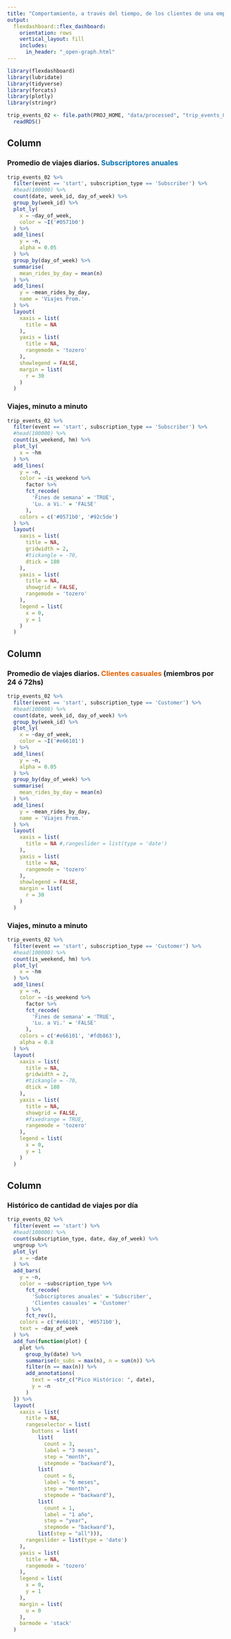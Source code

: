 ```yaml
---
title: "Comportamiento, a través del tiempo, de los clientes de una empresa de alquiler de bicicletas."
output: 
  flexdashboard::flex_dashboard:
    orientation: rows
    vertical_layout: fill
    includes: 
      in_header: "_open-graph.html"
---
```


```r
library(flexdashboard)
library(lubridate)
library(tidyverse)
library(forcats)
library(plotly)
library(stringr)
```

```r
trip_events_02 <- file.path(PROJ_HOME, "data/processed", "trip_events_02.Rds") %>%
  readRDS()
```

Column {data-height=300}
-----------------------------------------------------------------------

### Promedio de viajes diarios. <span style ="color:#0571b0; font-weight:bold;">Subscriptores anuales</span>

```r
trip_events_02 %>%
  filter(event == 'start', subscription_type == 'Subscriber') %>%
  #head(100000) %>%
  count(date, week_id, day_of_week) %>%
  group_by(week_id) %>%
  plot_ly(
    x = ~day_of_week,
    color = ~I('#0571b0')
  ) %>%
  add_lines(
    y = ~n,
    alpha = 0.05
  ) %>%
  group_by(day_of_week) %>%
  summarise(
    mean_rides_by_day = mean(n)
  ) %>%
  add_lines(
    y = ~mean_rides_by_day,
    name = 'Viajes Prom.'
  ) %>%
  layout(
    xaxis = list(
      title = NA
    ),
    yaxis = list(
      title = NA,
      rangemode = 'tozero'
    ),
    showlegend = FALSE,
    margin = list(
      r = 30
    )
  )
```

### Viajes, minuto a minuto

```r
trip_events_02 %>%
  filter(event == 'start', subscription_type == 'Subscriber') %>%
  #head(100000) %>%
  count(is_weekend, hm) %>%
  plot_ly(
    x = ~hm
  ) %>%
  add_lines(
    y = ~n,
    color = ~is_weekend %>%
      factor %>%
      fct_recode(
        'Fines de semana' = 'TRUE',
        'Lu. a Vi.' = 'FALSE'
      ),
    colors = c('#0571b0', '#92c5de')
  ) %>%
  layout(
    xaxis = list(
      title = NA,
      gridwidth = 2,
      #tickangle = -70,
      dtick = 180
    ),
    yaxis = list(
      title = NA,
      showgrid = FALSE,
      rangemode = 'tozero'
    ),
    legend = list(
      x = 0,
      y = 1
    )
  )
```

Column {data-height=300}
-----------------------------------------------------------------------

### Promedio de viajes diarios. <span style ="color:#e66101; font-weight:bold;">Clientes casuales</span> (miembros por 24 ó 72hs)

```r
trip_events_02 %>%
  filter(event == 'start', subscription_type == 'Customer') %>%
  #head(100000) %>%
  count(date, week_id, day_of_week) %>%
  group_by(week_id) %>%
  plot_ly(
    x = ~day_of_week,
    color = ~I('#e66101')
  ) %>%
  add_lines(
    y = ~n,
    alpha = 0.05
  ) %>%
  group_by(day_of_week) %>%
  summarise(
    mean_rides_by_day = mean(n)
  ) %>%
  add_lines(
    y = ~mean_rides_by_day,
    name = 'Viajes Prom.'
  ) %>%
  layout(
    xaxis = list(
      title = NA #,rangeslider = list(type = 'date')
    ),
    yaxis = list(
      title = NA,
      rangemode = 'tozero'
    ),
    showlegend = FALSE,
    margin = list(
      r = 30
    )
  )
```

### Viajes, minuto a minuto

```r
trip_events_02 %>%
  filter(event == 'start', subscription_type == 'Customer') %>%
  #head(100000) %>%
  count(is_weekend, hm) %>%
  plot_ly(
    x = ~hm
  ) %>%
  add_lines(
    y = ~n,
    color = ~is_weekend %>%
      factor %>%
      fct_recode(
        'Fines de semana' = 'TRUE',
        'Lu. a Vi.' = 'FALSE'
      ),
    colors = c('#e66101', '#fdb863'),
    alpha = 0.8
  ) %>%
  layout(
    xaxis = list(
      title = NA,
      gridwidth = 2,
      #tickangle = -70,
      dtick = 180
    ),
    yaxis = list(
      title = NA,
      showgrid = FALSE,
      #fixedrange = TRUE,
      rangemode = 'tozero'
    ),
    legend = list(
      x = 0,
      y = 1
    )
  )
```

Column {data-height=500}
-----------------------------------------------------------------------

### Histórico de cantidad de viajes por día

```r
trip_events_02 %>%
  filter(event == 'start') %>%
  #head(100000) %>%
  count(subscription_type, date, day_of_week) %>%
  ungroup %>%
  plot_ly(
    x = ~date
  ) %>%
  add_bars(
    y = ~n,
    color = ~subscription_type %>%
      fct_recode(
        'Subscriptores anuales' = 'Subscriber',
        'Clientes casuales' = 'Customer'
      ) %>%
      fct_rev(),
    colors = c('#e66101', '#0571b0'),
    text = ~day_of_week
  ) %>%
  add_fun(function(plot) {
    plot %>%
      group_by(date) %>%
      summarise(n_subs = max(n), n = sum(n)) %>%
      filter(n == max(n)) %>%
      add_annotations(
        text = ~str_c("Pico Histórico: ", date),
        y = ~n
      )
  }) %>%
  layout(
    xaxis = list(
      title = NA,
      rangeselector = list(
        buttons = list(
          list(
            count = 3,
            label = "3 meses",
            step = "month",
            stepmode = "backward"),
          list(
            count = 6,
            label = "6 meses",
            step = "month",
            stepmode = "backward"),
          list(
            count = 1,
            label = "1 año",
            step = "year",
            stepmode = "backward"),
          list(step = "all"))),
      rangeslider = list(type = 'date')
    ),
    yaxis = list(
      title = NA,
      rangemode = 'tozero'
    ),
    legend = list(
      x = 0,
      y = 1
    ),
    margin = list(
      u = 0
    ),
    barmode = 'stack'
  )
```
